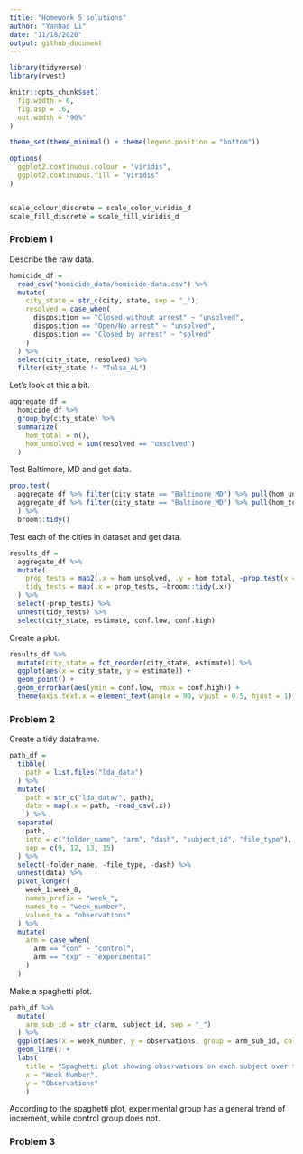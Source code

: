 ```yaml
---
title: "Homework 5 solutions"
author: "Yanhao Li"
date: "11/18/2020"
output: github_document
---
```


```r
library(tidyverse)
library(rvest)

knitr::opts_chunk$set(
  fig.width = 6,
  fig.asp = .6,
  out.width = "90%"
)

theme_set(theme_minimal() + theme(legend.position = "bottom"))

options(
  ggplot2.continuous.colour = "viridis",
  ggplot2.continuous.fill = "viridis"
)


scale_colour_discrete = scale_color_viridis_d
scale_fill_discrete = scale_fill_viridis_d
```

### Problem 1

Describe the raw data.

```r
homicide_df = 
  read_csv("homicide_data/homicide-data.csv") %>% 
  mutate(
    city_state = str_c(city, state, sep = "_"),
    resolved = case_when(
      disposition == "Closed without arrest" ~ "unsolved",
      disposition == "Open/No arrest" ~ "unsolved",
      disposition == "Closed by arrest" ~ "solved"
    )
  ) %>% 
  select(city_state, resolved) %>% 
  filter(city_state != "Tulsa_AL")
```

Let's look at this a bit.

```r
aggregate_df = 
  homicide_df %>% 
  group_by(city_state) %>% 
  summarize(
    hom_total = n(),
    hom_unsolved = sum(resolved == "unsolved")
  )
```

Test Baltimore, MD and get data.

```r
prop.test(
  aggregate_df %>% filter(city_state == "Baltimore_MD") %>% pull(hom_unsolved), 
  aggregate_df %>% filter(city_state == "Baltimore_MD") %>% pull(hom_total)
  ) %>% 
  broom::tidy()
```

Test each of the cities in dataset and get data.

```r
results_df = 
  aggregate_df %>% 
  mutate(
    prop_tests = map2(.x = hom_unsolved, .y = hom_total, ~prop.test(x = .x, n = .y)),
    tidy_tests = map(.x = prop_tests, ~broom::tidy(.x))
  ) %>% 
  select(-prop_tests) %>% 
  unnest(tidy_tests) %>% 
  select(city_state, estimate, conf.low, conf.high)
```

Create a plot.

```r
results_df %>% 
  mutate(city_state = fct_reorder(city_state, estimate)) %>% 
  ggplot(aes(x = city_state, y = estimate)) +
  geom_point() +
  geom_errorbar(aes(ymin = conf.low, ymax = conf.high)) +
  theme(axis.text.x = element_text(angle = 90, vjust = 0.5, hjust = 1))
```

### Problem 2

Create a tidy dataframe.

```r
path_df =  
  tibble(
    path = list.files("lda_data")
  ) %>% 
  mutate(
    path = str_c("lda_data/", path),
    data = map(.x = path, ~read_csv(.x))
    ) %>% 
  separate(
    path,
    into = c("folder_name", "arm", "dash", "subject_id", "file_type"),
    sep = c(9, 12, 13, 15)
  ) %>% 
  select(-folder_name, -file_type, -dash) %>% 
  unnest(data) %>% 
  pivot_longer(
    week_1:week_8,
    names_prefix = "week_",
    names_to = "week_number",
    values_to = "observations"
  ) %>% 
  mutate(
    arm = case_when(
      arm == "con" ~ "control",
      arm == "exp" ~ "experimental"
    )
  )
```

Make a spaghetti plot.

```r
path_df %>% 
  mutate(
    arm_sub_id = str_c(arm, subject_id, sep = "_")
  ) %>% 
  ggplot(aes(x = week_number, y = observations, group = arm_sub_id, color = arm)) +
  geom_line() +
  labs(
    title = "Spaghetti plot showing observations on each subject over time",
    x = "Week Number",
    y = "Observations"
    )
```

According to the spaghetti plot, experimental group has a general trend of increment, while control group does not. 

### Problem 3